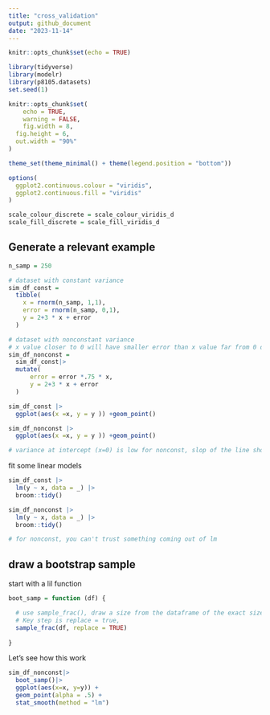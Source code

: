 ```yaml
---
title: "cross_validation"
output: github_document
date: "2023-11-14"
---
```


```r
knitr::opts_chunk$set(echo = TRUE)
```

```r
library(tidyverse)
library(modelr)
library(p8105.datasets)
set.seed(1)

knitr::opts_chunk$set(
	echo = TRUE,
	warning = FALSE,
	fig.width = 8, 
  fig.height = 6,
  out.width = "90%"
)

theme_set(theme_minimal() + theme(legend.position = "bottom"))

options(
  ggplot2.continuous.colour = "viridis",
  ggplot2.continuous.fill = "viridis"
)

scale_colour_discrete = scale_colour_viridis_d
scale_fill_discrete = scale_fill_viridis_d
```


## Generate a relevant example 

```r
n_samp = 250

# dataset with constant variance
sim_df_const = 
  tibble(
    x = rnorm(n_samp, 1,1),
    error = rnorm(n_samp, 0,1),
    y = 2+3 * x + error
  )

# dataset with nonconstant variance
# x value closer to 0 will have smaller error than x value far from 0 due to the error equation
sim_df_nonconst = 
  sim_df_const|>
  mutate(
      error = error *.75 * x,
      y = 2+3 * x + error
  )

sim_df_const |>
  ggplot(aes(x =x, y = y )) +geom_point()

sim_df_nonconst |>
  ggplot(aes(x =x, y = y )) +geom_point()

# variance at intercept (x=0) is low for nonconst, slop of the line should be relatively large becuase the tail is loose

```

fit some linear models

```r
sim_df_const |>
  lm(y ~ x, data = _) |>
  broom::tidy()

sim_df_nonconst |>
  lm(y ~ x, data = _) |>
  broom::tidy()

# for nonconst, you can't trust something coming out of lm
```


## draw a bootstrap sample 

start with a lil function 

```r
boot_samp = function (df) {

  # use sample_frac(), draw a size from the dataframe of the exact size of the dataframe
  # Key step is replace = true,
  sample_frac(df, replace = TRUE)
  
}
```

Let's see how this work

```r
sim_df_nonconst|>
  boot_samp()|>
  ggplot(aes(x=x, y=y)) +
  geom_point(alpha = .5) +
  stat_smooth(method = "lm")

```




